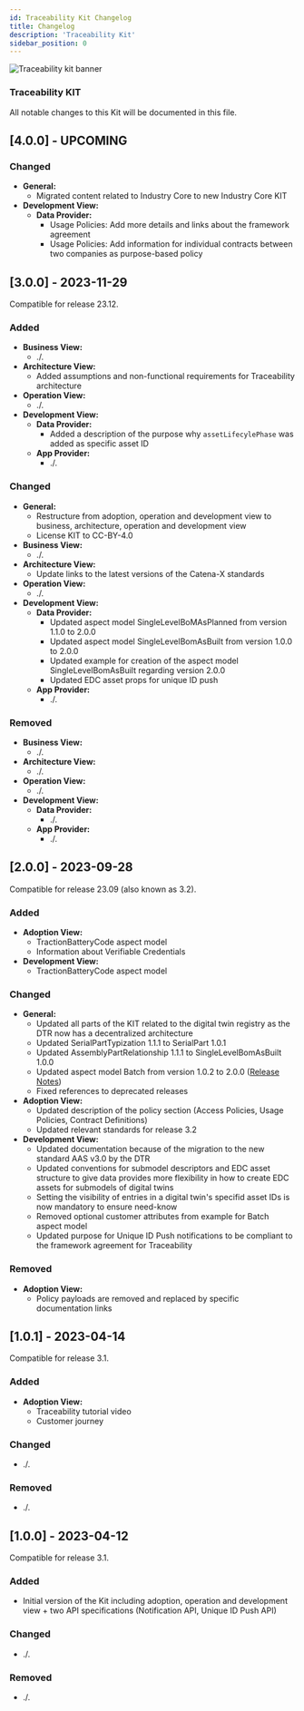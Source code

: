 ```yaml
---
id: Traceability Kit Changelog
title: Changelog
description: 'Traceability Kit'
sidebar_position: 0
---
```


<!---
This work is licensed under the CC-BY-4.0 (https://creativecommons.org/licenses/by/4.0/legalcode).

- SPDX-License-Identifier: CC-BY-4.0
- SPDX-FileCopyrightText: 2023 BASF SE
- SPDX-FileCopyrightText: 2023 Bayerische Motoren Werke Aktiengesellschaft (BMW AG)
- SPDX-FileCopyrightText: 2023 Fraunhofer-Gesellschaft zur Foerderung der angewandten Forschung e.V. (represented by Fraunhofer ISST & Fraunhofer IML)
- SPDX-FileCopyrightText: 2023 German Edge Cloud GmbH & Co. KG
- SPDX-FileCopyrightText: 2023 Mercedes Benz AG
- SPDX-FileCopyrightText: 2023 Robert Bosch Manufacturing Solutions GmbH
- SPDX-FileCopyrightText: 2023 SAP SE
- SPDX-FileCopyrightText: 2023 Siemens AG
- SPDX-FileCopyrightText: 2023 T-Systems International GmbH
- SPDX-FileCopyrightText: 2023 ZF Friedrichshafen AG
- SPDX-FileCopyrightText: 2023 Contributors to the Eclipse Foundation
- Source URL: https://github.com/eclipse-tractusx/eclipse-tractusx.github.io/tree/main/docs-kits/kits/Traceability%20Kit (latest version)
--->



![Traceability kit banner](@site/static/img/doc-traceability_header-minified.png)

### Traceability KIT

All notable changes to this Kit will be documented in this file.

## [4.0.0] - UPCOMING

### Changed

- **General:**
  - Migrated content related to Industry Core to new Industry Core KIT
- **Development View:**
  - **Data Provider:**
    - Usage Policies: Add more details and links about the framework agreement
    - Usage Policies: Add information for individual contracts between two companies as purpose-based policy

## [3.0.0] - 2023-11-29

Compatible for release 23.12.

### Added

- **Business View:**
  - ./.
- **Architecture View:**
  - Added assumptions and non-functional requirements for Traceability architecture
- **Operation View:**
  - ./.
- **Development View:**
  - **Data Provider:**
    - Added a description of the purpose why `assetLifecylePhase` was added as specific asset ID
  - **App Provider:**
    - ./.

### Changed

- **General:**
  - Restructure from adoption, operation and development view to business, architecture, operation and development view
  - License KIT to CC-BY-4.0
- **Business View:**
  - ./.
- **Architecture View:**
  - Update links to the latest versions of the Catena-X standards
- **Operation View:**
  - ./.
- **Development View:**
  - **Data Provider:**
    - Updated aspect model SingleLevelBoMAsPlanned from version 1.1.0 to 2.0.0
    - Updated aspect model SingleLevelBomAsBuilt from version 1.0.0 to 2.0.0
    - Updated example for creation of the aspect model SingleLevelBomAsBuilt regarding version 2.0.0
    - Updated EDC asset props for unique ID push
  - **App Provider:**
    - ./.

### Removed

- **Business View:**
  - ./.
- **Architecture View:**
  - ./.
- **Operation View:**
  - ./.
- **Development View:**
  - **Data Provider:**
    - ./.
  - **App Provider:**
    - ./.

## [2.0.0] - 2023-09-28

Compatible for release 23.09 (also known as 3.2).

### Added

- **Adoption View:**
  - TractionBatteryCode aspect model
  - Information about Verifiable Credentials
- **Development View:**
  - TractionBatteryCode aspect model

### Changed

- **General:**
  - Updated all parts of the KIT related to the digital twin registry as the DTR now has a decentralized architecture
  - Updated SerialPartTypization 1.1.1 to SerialPart 1.0.1
  - Updated AssemblyPartRelationship 1.1.1 to SingleLevelBomAsBuilt 1.0.0
  - Updated aspect model Batch from version 1.0.2 to 2.0.0 ([Release Notes](https://github.com/eclipse-tractusx/sldt-semantic-models/blob/main/io.catenax.batch/RELEASE_NOTES.md))
  - Fixed references to deprecated releases
- **Adoption View:**
  - Updated description of the policy section (Access Policies, Usage Policies, Contract Definitions)
  - Updated relevant standards for release 3.2
- **Development View:**
  - Updated documentation because of the migration to the new standard AAS v3.0 by the DTR
  - Updated conventions for submodel descriptors and EDC asset structure to give data provides more flexibility in how to create EDC assets for submodels of digital twins
  - Setting the visibility of entries in a digital twin's specifid asset IDs is now mandatory to ensure need-know
  - Removed optional customer attributes from example for Batch aspect model
  - Updated purpose for Unique ID Push notifications to be compliant to the framework agreement for Traceability

### Removed

- **Adoption View:**
  - Policy payloads are removed and replaced by specific documentation links

## [1.0.1] - 2023-04-14

Compatible for release 3.1.

### Added

- **Adoption View:**
  - Traceability tutorial video
  - Customer journey

### Changed

- ./.

### Removed

- ./.

## [1.0.0] - 2023-04-12

Compatible for release 3.1.

### Added

- Initial version of the Kit including adoption, operation and development view + two API specifications (Notification API, Unique ID Push API)

### Changed

- ./.

### Removed

- ./.

<Notice components={props.components} />
